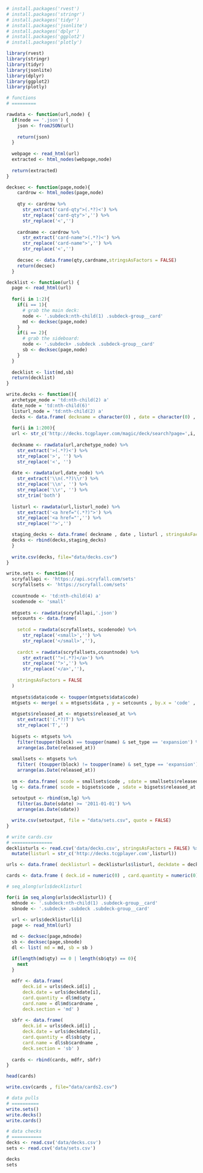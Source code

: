 ```r
# install.packages('rvest')
# install.packages('stringr')
# install.packages('tidyr')
# install.packages('jsonlite')
# install.packages('dplyr')
# install.packages('ggplot2')
# install.packages('plotly')

library(rvest)
library(stringr)
library(tidyr)
library(jsonlite)
library(dplyr)
library(ggplot2)
library(plotly)
```

```r
# functions
# =========

rawdata <- function(url,node) {
  if(node == '.json') {
    json <- fromJSON(url)
    
    return(json)
  }
  
  webpage <- read_html(url)
  extracted <- html_nodes(webpage,node)
  
  return(extracted)
}

decksec <- function(page,node){
    cardrow <- html_nodes(page,node)
    
    qty <- cardrow %>%
      str_extract('card-qty">(.*?)<') %>%
      str_replace('card-qty">','') %>%
      str_replace('<','')
    
    cardname <- cardrow %>%
      str_extract('card-name">(.*?)<') %>%
      str_replace('card-name">','') %>%
      str_replace('<','')
    
    decsec <- data.frame(qty,cardname,stringsAsFactors = FALSE)
    return(decsec)
  }

decklist <- function(url) {
  page <- read_html(url)
  
  for(i in 1:2){
    if(i == 1){
      # grab the main deck:
      node <- '.subdeck:nth-child(1) .subdeck-group__card'
      md <- decksec(page,node)
    }
    if(i == 2){
      # grab the sideboard: 
      node <- '.subdeck+ .subdeck .subdeck-group__card'
      sb <- decksec(page,node)
    }
  }
  
  decklist <- list(md,sb)
  return(decklist)
}

write.decks <- function(){
  archetype_node = 'td:nth-child(2) a'
  date_node = 'td:nth-child(6)'
  listurl_node = 'td:nth-child(2) a'
  decks <- data.frame( deckname = character(0) , date = character(0) , listurl = character(0) , stringsAsFactors = FALSE)
  
  for(i in 1:200){
  url <- str_c('http://decks.tcgplayer.com/magic/deck/search?page=',i,'&format=standard&startdate=1-1-2012&p1=true&p2=true&p3t4=true&p5t8=true&p9t16=true&p17t32=true&p33t64=true')
    
  deckname <- rawdata(url,archetype_node) %>%
    str_extract('>(.*?)<') %>%
    str_replace('>', '') %>%
    str_replace('<', '')
  
  date <- rawdata(url,date_node) %>%
    str_extract('\\n(.*?)\\r') %>%
    str_replace('\\n', '') %>%
    str_replace('\\r', '') %>%
    str_trim('both')
  
  listurl <- rawdata(url,listurl_node) %>%
    str_extract('<a href="(.*?)">') %>%
    str_replace('<a href="','') %>%
    str_replace('">','')

  staging_decks <- data.frame( deckname , date , listurl , stringsAsFactors = FALSE )
  decks <- rbind(decks,staging_decks)
  }
  
  write.csv(decks, file="data/decks.csv")
}

write.sets <- function(){
  scryfallapi <- 'https://api.scryfall.com/sets'
  scryfallsets <- 'https://scryfall.com/sets'
  
  ccountnode <- 'td:nth-child(4) a'
  scodenode <- 'small'
  
  mtgsets <- rawdata(scryfallapi,'.json')
  setcounts <- data.frame(
    
    setcd = rawdata(scryfallsets, scodenode) %>%
      str_replace('<small>','') %>%
      str_replace('</small>',''), 
    
    cardct = rawdata(scryfallsets,ccountnode) %>%
      str_extract('">(.*?)</a>') %>%
      str_replace('">','') %>%
      str_replace('</a>',''), 
    
    stringsAsFactors = FALSE
  )
  
  mtgsets$data$code <- toupper(mtgsets$data$code)
  mtgsets <- merge( x = mtgsets$data , y = setcounts , by.x = 'code' , by.y = 'setcd' )
  
  mtgsets$released_at <- mtgsets$released_at %>%
    str_extract('(.*?)T') %>%
    str_replace('T','')
  
  bigsets <- mtgsets %>%
    filter(toupper(block) == toupper(name) & set_type == 'expansion') %>%
    arrange(as.Date(released_at))
  
  smallsets <- mtgsets %>% 
    filter( (toupper(block) != toupper(name) & set_type == 'expansion') | (set_type == 'core') ) %>%
    arrange(as.Date(released_at))
  
  sm <- data.frame( scode = smallsets$code , sdate = smallsets$released_at , ssize = 'sm', stringsAsFactors = FALSE)
  lg <- data.frame( scode = bigsets$code , sdate = bigsets$released_at , ssize = 'lg', stringsAsFactors = FALSE)
  
  setoutput <- rbind(sm,lg) %>%
    filter(as.Date(sdate) >= '2011-01-01') %>%
    arrange(as.Date(sdate))

  write.csv(setoutput, file = "data/sets.csv", quote = FALSE)
}

```

```r
# write cards.csv
# ===============
decklisturls <- read.csv('data/decks.csv', stringsAsFactors = FALSE) %>%
  mutate(listurl = str_c('http://decks.tcgplayer.com',listurl))

urls <- data.frame( decklisturl = decklisturls$listurl, deckdate = decklisturls$date, deck.id = decklisturls$deckid, stringsAsFactors = FALSE )

cards <- data.frame ( deck.id = numeric(0) , card.quantity = numeric(0) , card.name = character(0) , deck.section = character(0) )

# seq_along(urls$decklisturl

for(i in seq_along(urls$decklisturl)) {
  mdnode <- '.subdeck:nth-child(1) .subdeck-group__card'
  sbnode <- '.subdeck+ .subdeck .subdeck-group__card'
  
  url <- urls$decklisturl[i]
  page <- read_html(url) 

  md <- decksec(page,mdnode)
  sb <- decksec(page,sbnode)
  dl <- list( md = md, sb = sb )

  if(length(md$qty) == 0 | length(sb$qty) == 0){
    next
  } 
  
  mdfr <- data.frame( 
      deck.id = urls$deck.id[i] , 
      deck.date = urls$deckdate[i], 
      card.quantity = dl$md$qty , 
      card.name = dl$md$cardname , 
      deck.section = 'md' )
  
  sbfr <- data.frame( 
      deck.id = urls$deck.id[i] , 
      deck.date = urls$deckdate[i], 
      card.quantity = dl$sb$qty , 
      card.name = dl$sb$cardname , 
      deck.section = 'sb' )
  
  cards <- rbind(cards, mdfr, sbfr)
}

head(cards)

write.csv(cards , file="data/cards2.csv")
```

```r
# data pulls
# ==========
write.sets()
write.decks()
write.cards()
```

```r
# data checks
# ===========
decks <- read.csv('data/decks.csv')
sets <- read.csv('data/sets.csv')

decks
sets
```

